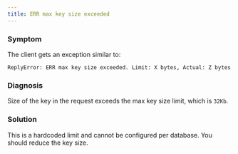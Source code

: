 ```yaml
---
title: ERR max key size exceeded
---
```


### Symptom

The client gets an exception similar to:

```
ReplyError: ERR max key size exceeded. Limit: X bytes, Actual: Z bytes
```

### Diagnosis

Size of the key in the request exceeds the max key size limit, which is `32Kb`.

### Solution

This is a hardcoded limit and cannot be configured per database. You should
reduce the key size.
